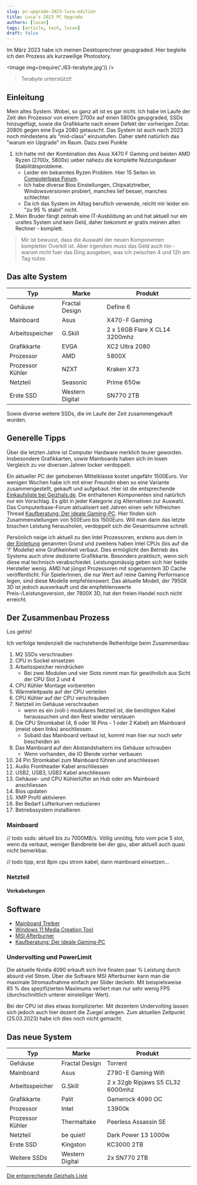 ```yaml
---
slug: pc-upgrade-2023-luca-edition
title: Luca's 2023 PC Upgrade
authors: [lucan]
tags: [article, tech, lucan]
draft: false
---
```



Im März 2023 habe ich meinen Desktoprechner geupgraded. Hier begleite ich den Prozess als kurzweilige Photostory.

<Image img={require('./63-terabyte.jpg')} />

> Terabyte unterstützt!

<!--truncate-->

## Einleitung

Mein altes System. Wobei, so ganz alt ist es gar nicht. Ich habe im Laufe der Zeit den Prozessor von einem 2700x auf einen 5800x geupgraded, SSDs hinzugefügt, sowie die Grafikkarte nach einem Defekt der vorherigen Zotac 2080ti gegen eine Evga 2080 getauscht.
Das System ist auch nach 2023 noch mindestens als "mid-class" einzustufen. Daher steht natürlich das "warum ein Upgrade" im Raum. Dazu zwei Punkte

1. Ich hatte mit der Kombination des Asus X470 F Gaming und beiden AMD Ryzen (2700x, 5800x) ueber nahezu die komplette Nutzungsdauer Stabilitätsprobleme.
    - Leider ein bekanntes Ryzen Problem. Hier 15 Seiten im [Computerbase Forum](https://www.computerbase.de/forum/threads/pc-stuerzt-unregelmaessig-im-idle-ab-wenn-power-supply-idle-control-auf-auto-steht.1958228/).
    - Ich habe diverse Bios Einstellungen, Chipsatztreiber, Windowsversionen probiert, manches lief besser, manches schlechter.
    - Da ich das System im Alltag beruflich verwende, reicht mir leider ein "zu 95 % stabil" nicht.
2. Mein Bruder fängt zeitnah eine IT-Ausbildung an und hat aktuell nur ein uraltes System und kein Geld, daher bekommt er gratis meinen alten Rechner - komplett.

> Mir ist bewusst, dass die Auswahl der neuen Komponenten kompletter Overkill ist. Aber irgendwo muss das Geld auch hin - warum nicht fuer das Ding ausgeben, was ich zwischen 4 und 12h am Tag nutze.

## Das alte System

| Typ              | Marke           | Produkt                       |
|------------------|-----------------|-------------------------------|
| Gehäuse          | Fractal Design  | Define 6                      |
| Mainboard        | Asus            | X470-F Gaming                 |
| Arbeitsspeicher  | G.Skill         | 2 x 16GB Flare X CL14 3200mhz |
| Grafikkarte      | EVGA            | XC2 Ultra 2080                |
| Prozessor        | AMD             | 5800X                         |
| Prozessor Kühler | NZXT            | Kraken X73                    |
| Netzteil         | Seasonic        | Prime 650w                    |
| Erste SSD        | Western Digital | SN770 2TB                     |

Sowie diverse weitere SSDs, die im Laufe der Zeit zusammengekauft wurden.

## Generelle Tipps

Über die letzten Jahre ist Computer Hardware merklich teurer geworden.
Insbesondere Grafikkarten, sowie Mainboards haben sich im losen Vergleich zu vor diversen Jahren locker verdoppelt.

Ein aktueller PC der gehobenen Mittelklasse kostet ungefähr 1500Euro.
Vor wenigen Wochen habe ich mit einer Freundin eben so eine Variante zusammengestellt, gekauft und aufgebaut.
Hier ist die entsprechende [Einkaufsliste bei Geizhals.de](https://geizhals.de/?cat=WL-3021320).
Die enthaltenen Komponenten sind natürlich nur ein Vorschlag.
Es gibt in jeder Kategorie zig Alternativen zur Auswahl.
Das Computerbase-Forum aktualisiert seit Jahren einen sehr hilfreichen Thread [Kaufberatung: Der ideale Gaming-PC](https://www.computerbase.de/forum/threads/der-ideale-gaming-pc-spiele-pc-selbst-zusammenstellen.215394/).
Hier finden sich Zusammenstellungen von 500Euro bis 1500Euro.
Will man dann das letzte bisschen Leistung herausholen, verdoppelt sich die Gesamtsumme schnell.

Persönlich neige ich aktuell zu den Intel Prozessoren, erstens aus dem in [der Einleitung](#einleitung) genannten Grund und zweitens haben Intel CPUs (bis auf die 'f' Modelle) eine Grafikeinheit verbaut.
Dies ermöglicht den Betrieb des Systems auch ohne dedizierte Grafikkarte.
Besonders praktisch, wenn sich diese mal technisch verabschiedet.
Leistungsmässig geben sich hier beide Hersteller wenig.
AMD hat jüngst Prozessoren mit sogenanntem 3D Cache veröffentlicht.
Für SpielerInnen, die nur Wert auf reine Gaming Performance legen, sind diese Modelle empfehlenswert.
Das aktuelle Modell, der 7950X 3D ist jedoch ausverkauft und die empfehlenswerte Preis-/Leistungsversion, der 7800X 3D, hat den freien Handel noch nicht erreicht.

## Der Zusammenbau Prozess

Los gehts!

Ich verfolge tendenziell die nachstehende Reihenfolge beim Zusammenbau:

1. M2 SSDs verschrauben
2. CPU in Sockel einsetzen
3. Arbeitsspeicher reindrücken
    - Bei zwei Modulen und vier Slots nimmt man für gewöhnlich aus Sicht der CPU Slot 2 und 4
4. CPU Kühler Montage vorbereiten
5. Wärmeleitpaste auf der CPU verteilen
6. CPU Kühler auf der CPU verschrauben
7. Netzteil im Gehäuse verschrauben
    - wenn es ein (voll-) modulares Netzteil ist, die benötigten Kabel heraussuchen und den Rest wieder verstauen
8. Die CPU Stromkabel (4, 8 oder 16 Pins - 1 oder 2 Kabel) am Mainboard (meist oben links) anschliessen.
    - Sobald das Mainboard verbaut ist, kommt man hier nur noch sehr bescheiden an
9. Das Mainboard auf den Abstandshaltern ins Gehäuse schrauben
    - Wenn vorhanden, die IO Blende vorher verbauen
10. 24 Pin Stromkabel zum Mainboard führen und anschliessen
11. Audio Frontheader Kabel anschliessen
12. USB2, USB3, USB3 Kabel anschliessen
13. Gehäuse- und CPU Kühlerlüfter an Hub oder am Mainboard anschliessen
14. Bios updaten
15. XMP Profil aktivieren
16. Bei Bedarf Lüfterkurven reduzieren
17. Betriebssystem installieren


### Mainboard

// todo ssds: aktuell bis zu 7000MB/s. Völlig unnötig, foto vom pcie 5 slot, wenn da verbaut,
weniger Bandbreite bei der gpu, aber aktuell auch quasi nicht bemerkbar.

// todo tipp, erst 8pin cpu strom kabel, dann mainboard einsetzen...

### Netzteil

#### Verkabelungen

## Software

- [Mainboard Treiber](https://rog.asus.com/de/motherboards/rog-strix/rog-strix-z790-e-gaming-wifi-model)
- [Windows 11 Media Creation Tool](https://www.microsoft.com/de-de/software-download/windows11)
- [MSI Afterburner](https://www.msi.com/Landing/afterburner/graphics-cards)
- [Kaufberatung: Der ideale Gaming-PC](https://www.computerbase.de/forum/threads/der-ideale-gaming-pc-spiele-pc-selbst-zusammenstellen.215394/)

### Undervolting und PowerLimit

Die aktuelle Nvidia 4090 erkauft sich ihre finalen paar % Leistung durch absurd viel Strom. Über die Software MSI Afterburner kann man die maximale Stromaufnahme einfach per Slider deckeln.
Mit beispielsweise 85 % des spezifizierten Maximums verliert man nur sehr wenig FPS (durchschnittlich unterer einstelliger Wert).

Bei der CPU ist dies etwas komplizierter.
Mit dezentem Undervolting lassen sich jedoch auch hier dezent die Zuegel anlegen.
Zum aktuellen Zeitpunkt (25.03.2023) habe ich dies noch nicht gemacht.

## Das neue System

| Typ              | Marke           | Produkt                           |
|------------------|-----------------|-----------------------------------|
| Gehäuse          | Fractal Design  | Torrent                           |
| Mainboard        | Asus            | Z790-E Gaming Wifi                |
| Arbeitsspeicher  | G.Skill         | 2 x 32gb Ripjaws S5 CL32  6000mhz |
| Grafikkarte      | Palit           | Gamerock 4090 OC                  |
| Prozessor        | Intel           | 13900k                            |
| Prozessor Kühler | Thermaltake     | Peerless Assassin SE              |
| Netzteil         | be quiet!       | Dark Power 13 1000w               |
| Erste SSD        | Kingston        | KC3000 2TB                        |
| Weitere SSDs     | Western Digital | 2x  SN770 2TB                     |

[Die entsprechende Geizhals Liste](https://geizhals.de/?cat=WL-3021611)
